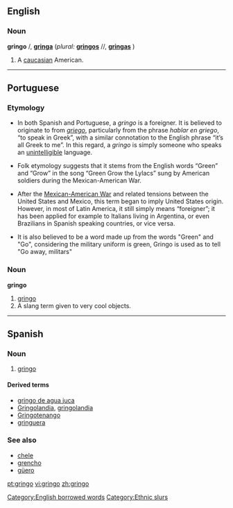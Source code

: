 ==English==

===Noun===
'''gringo''' {{m}}/{{f}}, '''[[gringa]]''' {{f}} (''plural:'' '''[[gringos]]''' {{m}}/{{f}}/{{n}}, '''[[gringas]]''' {{f}})

# {{italbrac-colon|pejorative}} A [[caucasian]] American.

----

==Portuguese==

===Etymology===
*In both Spanish and Portuguese, a ''gringo'' is a foreigner. It is believed to originate to from ''[[griego]]'', particularly from the phrase ''hablar en griego'', “to speak in Greek”, with a similar connotation to the English phrase “it’s all Greek to me”. In this regard, a ''gringo'' is simply someone who speaks an [[unintelligible]] language.

*Folk etymology suggests that it stems from the English words “Green” and “Grow” in the song “Green Grow the Lylacs” sung by American soldiers during the Mexican-American War.

*After the [[w:Mexican-American War|Mexican-American War]] and related tensions between the United States and Mexico, this term began to imply United States origin. However, in most of Latin America, it still simply means “foreigner”; it has been applied for example to Italians living in Argentina, or even Brazilians in Spanish speaking countries, or vice versa.

*It is also believed to be a word made up from the words "Green" and "Go", considering the military uniform is green, Gringo is used as to tell "Go away, militars"

===Noun===
'''gringo'''

# [[#Noun|gringo]]
# A slang term given to very cool objects. {{italbrac|Brazil}}

----

==Spanish==

===Noun===
{{es-noun-mf|feminine=gringa}}

# [[#Noun|gringo]]

====Derived terms====
*[[gringo de agua juca]] {{italbrac|Honduras}}
*[[Gringolandia]], [[gringolandia]] {{f}}
*[[Gringotenango]]
*[[gringuera]] {{f}} {{italbrac|Honduras}}

===See also===
*[[chele]] {{italbrac|Honduras}}
*[[grencho]] {{italbrac|Honduras}}
*[[güero]]

[[Category:English borrowed words]]
[[Category:Ethnic slurs]]

[[pt:gringo]]
[[vi:gringo]]
[[zh:gringo]]